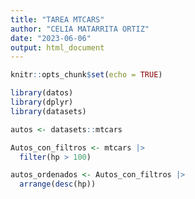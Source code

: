 ```yaml
---
title: "TAREA MTCARS"
author: "CELIA MATARRITA ORTIZ"
date: "2023-06-06"
output: html_document
---
```


```r
knitr::opts_chunk$set(echo = TRUE)
```

```r
library(datos)
library(dplyr)
library(datasets)
```


```r
autos <- datasets::mtcars
```


```r
Autos_con_filtros <- mtcars |> 
  filter(hp > 100)
```

```r
autos_ordenados <- Autos_con_filtros |> 
  arrange(desc(hp))
```

